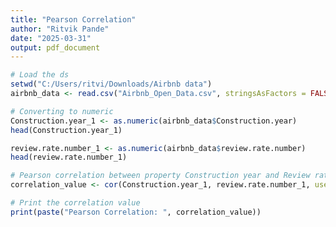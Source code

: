 ---
title: "Pearson Correlation"
author: "Ritvik Pande"
date: "2025-03-31"
output: pdf_document
---

```{r}
# Load the ds
setwd("C:/Users/ritvi/Downloads/Airbnb data")
airbnb_data <- read.csv("Airbnb_Open_Data.csv", stringsAsFactors = FALSE)
```

```{r}
# Converting to numeric
Construction.year_1 <- as.numeric(airbnb_data$Construction.year)
head(Construction.year_1)

review.rate.number_1 <- as.numeric(airbnb_data$review.rate.number)
head(review.rate.number_1)
```

```{r}

# Pearson correlation between property Construction year and Review ratings
correlation_value <- cor(Construction.year_1, review.rate.number_1, use = "complete.obs", method = "pearson")

# Print the correlation value
print(paste("Pearson Correlation: ", correlation_value))

```

